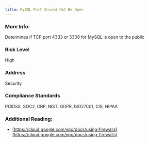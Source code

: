 ```yaml
---
title: MySQL Port Should Not Be Open
---
```


### More Info:

Determines if TCP port 4333 or 3306 for MySQL is open to the public

### Risk Level

High

### Address

Security

### Compliance Standards

PCIDSS, SOC2, CBP, NIST, GDPR, ISO27001, CIS, HIPAA

### Additional Reading:

- [https://cloud.google.com/vpc/docs/using-firewalls](https://cloud.google.com/vpc/docs/using-firewalls)
